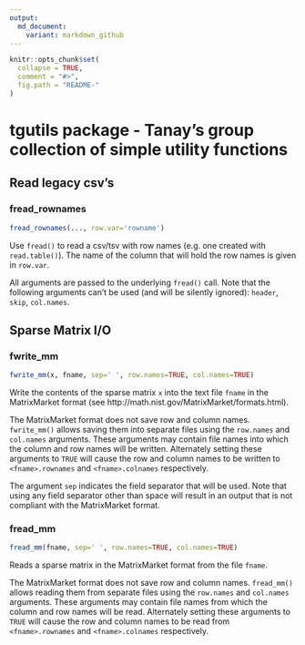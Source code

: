 ```yaml
---
output:
  md_document:
    variant: markdown_github
---
```


<!-- README.md is generated from README.Rmd. Please edit that file -->

```r
knitr::opts_chunk$set(
  collapse = TRUE,
  comment = "#>",
  fig.path = "README-"
)
```

# tgutils package - Tanay's group collection of simple utility functions #


## Read legacy csv's

### fread_rownames ###

```r
fread_rownames(..., row.var='rowname')
```

Use `fread()` to read a csv/tsv with row names (e.g. one created with `read.table()`). The name of the column that will hold the row names is given in `row.var`.

All arguments are passed to the underlying `fread()` call. Note that the following arguments can't be used (and will be silently ignored): `header`, `skip`, `col.names`.


## Sparse Matrix I/O ##

### fwrite_mm ###

```r
fwrite_mm(x, fname, sep=' ', row.names=TRUE, col.names=TRUE)
```

Write the contents of the sparse matrix `x` into the text file `fname` in the MatrixMarket format (see http://math.nist.gov/MatrixMarket/formats.html).

The MatrixMarket format does not save row and column names. `fwrite_mm()` allows saving them into separate files using the `row.names` and `col.names` arguments. These arguments may contain file names into which the column and row names will be written. Alternately setting these arguments to `TRUE` will cause the row and column names to be written to `<fname>.rownames` and `<fname>.colnames` respectively.

The argument `sep` indicates the field separator that will be used. Note that using any field separator other than space will result in an output that is not compliant with the MatrixMarket format.

### fread_mm ###

```r
fread_mm(fname, sep=' ', row.names=TRUE, col.names=TRUE)
```

Reads a sparse matrix in the MatrixMarket format from the file `fname`.

The MatrixMarket format does not save row and column names. `fread_mm()` allows reading them from separate files using the `row.names` and `col.names` arguments. These arguments may contain file names from which the column and row names will be read. Alternately setting these arguments to `TRUE` will cause the row and column names to be read from `<fname>.rownames` and `<fname>.colnames` respectively.

